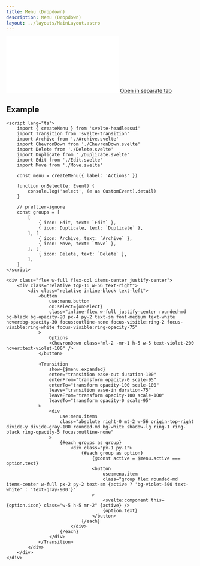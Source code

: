 ```yaml
---
title: Menu (Dropdown)
description: Menu (Dropdown)
layout: ../layouts/MainLayout.astro
---
```


<iframe class="w-full h-[378px] mt-8 mb-4 rounded-xl" src="/svelte-headlessui/example/menu" frameborder="0" scrolling="no"></iframe>
<a href="/svelte-headlessui/example/menu" target="_blank">
	Open in separate tab
</a>

## Example

```svelte
<script lang="ts">
	import { createMenu } from 'svelte-headlessui'
	import Transition from 'svelte-transition'
	import Archive from './Archive.svelte'
	import ChevronDown from './ChevronDown.svelte'
	import Delete from './Delete.svelte'
	import Duplicate from './Duplicate.svelte'
	import Edit from './Edit.svelte'
	import Move from './Move.svelte'

	const menu = createMenu({ label: 'Actions' })

	function onSelect(e: Event) {
		console.log('select', (e as CustomEvent).detail)
	}

	// prettier-ignore
	const groups = [
		[
			{ icon: Edit, text: `Edit` },
			{ icon: Duplicate, text: `Duplicate` },
		], [
			{ icon: Archive, text: `Archive` },
			{ icon: Move, text: `Move` },
		], [
			{ icon: Delete, text: `Delete` },
		],
	]
</script>

<div class="flex w-full flex-col items-center justify-center">
	<div class="relative top-16 w-56 text-right">
		<div class="relative inline-block text-left">
			<button
				use:menu.button
				on:select={onSelect}
				class="inline-flex w-full justify-center rounded-md bg-black bg-opacity-20 px-4 py-2 text-sm font-medium text-white hover:bg-opacity-30 focus:outline-none focus-visible:ring-2 focus-visible:ring-white focus-visible:ring-opacity-75"
			>
				Options
				<ChevronDown class="ml-2 -mr-1 h-5 w-5 text-violet-200 hover:text-violet-100" />
			</button>

			<Transition
				show={$menu.expanded}
				enter="transition ease-out duration-100"
				enterFrom="transform opacity-0 scale-95"
				enterTo="transform opacity-100 scale-100"
				leave="transition ease-in duration-75"
				leaveFrom="transform opacity-100 scale-100"
				leaveTo="transform opacity-0 scale-95"
			>
				<div
					use:menu.items
					class="absolute right-0 mt-2 w-56 origin-top-right divide-y divide-gray-100 rounded-md bg-white shadow-lg ring-1 ring-black ring-opacity-5 focus:outline-none"
				>
					{#each groups as group}
						<div class="px-1 py-1">
							{#each group as option}
								{@const active = $menu.active === option.text}
								<button
									use:menu.item
									class="group flex rounded-md items-center w-full px-2 py-2 text-sm {active ? 'bg-violet-500 text-white' : 'text-gray-900'}"
								>
									<svelte:component this={option.icon} class="w-5 h-5 mr-2" {active} />
									{option.text}
								</button>
							{/each}
						</div>
					{/each}
				</div>
			</Transition>
		</div>
	</div>
</div>
```
